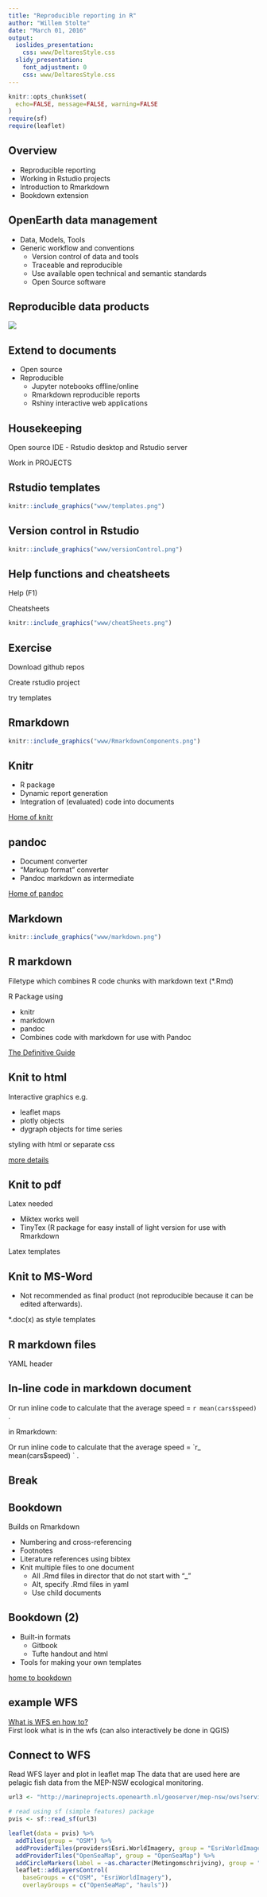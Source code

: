 ```yaml
---
title: "Reproducible reporting in R"
author: "Willem Stolte"
date: "March 01, 2016"
output: 
  ioslides_presentation:
    css: www/DeltaresStyle.css
  slidy_presentation:
    font_adjustment: 0
    css: www/DeltaresStyle.css
---
```


```r
knitr::opts_chunk$set(
  echo=FALSE, message=FALSE, warning=FALSE
)
require(sf)
require(leaflet)
```

## Overview

* Reproducible reporting
* Working in Rstudio projects
* Introduction to Rmarkdown
* Bookdown extension

## OpenEarth data management

* Data, Models, Tools
* Generic workflow and conventions
    + Version control of data and tools
    + Traceable and reproducible
    + Use available open technical and semantic standards
    + Open Source software

## Reproducible data products

![](www/OpenEarth.png)

## Extend to documents

* Open source
* Reproducible 
    + Jupyter notebooks offline/online
    + Rmarkdown reproducible reports
    + Rshiny interactive web applications


## Housekeeping

Open source IDE - Rstudio desktop and Rstudio server

Work in PROJECTS


## Rstudio templates

```r
knitr::include_graphics("www/templates.png")
```

## Version control in Rstudio

```r
knitr::include_graphics("www/versionControl.png")
```

## Help functions and cheatsheets

Help (F1)

Cheatsheets

```r
knitr::include_graphics("www/cheatSheets.png")
```


## Exercise

Download github repos

Create rstudio project

try templates





## Rmarkdown

```r
knitr::include_graphics("www/RmarkdownComponents.png")
```

## Knitr

* R package
* Dynamic report generation
* Integration of (evaluated) code into documents

[Home of knitr](https://yihui.org/knitr/)


## pandoc

* Document converter
* "Markup format" converter
* Pandoc markdown as intermediate

[Home of pandoc](https://pandoc.org/)


## Markdown

```r
knitr::include_graphics("www/markdown.png")
```



## R markdown

Filetype which combines R code chunks with markdown text (*.Rmd)


R Package using 

* knitr
* markdown
* pandoc
* Combines code with markdown for use with Pandoc

[The Definitive Guide](https://bookdown.org/yihui/rmarkdown/)


## Knit to html

Interactive graphics e.g.

- leaflet maps
- plotly objects
- dygraph objects for time series

styling with html or separate css

[more details](https://bookdown.org/yihui/rmarkdown/html-document.html)

## Knit to pdf

Latex needed

* Miktex works well
* TinyTex (R package for easy install of light version for use with Rmarkdown

Latex templates


## Knit to MS-Word

* Not recommended as final product (not reproducible because it can be edited afterwards).

*.doc(x) as style templates


## R markdown files

YAML header


## In-line code in markdown document

Or run inline code to calculate that the average speed = `r mean(cars$speed)` .

in Rmarkdown:

Or run inline code to calculate that the average speed = \`r_ mean(cars$speed) \` .


## Break



## Bookdown

Builds on Rmarkdown

* Numbering and cross-referencing
* Footnotes
* Literature references using bibtex
* Knit multiple files to one document
    + All .Rmd files in director that do not start with "_"
    + Alt, specify .Rmd files in yaml
    + Use child documents

## Bookdown (2)

* Built-in formats
    + Gitbook
    + Tufte handout and html
* Tools for making your own templates

[home to bookdown](https://bookdown.org/yihui/bookdown/)

## example WFS


[What is WFS en how to?](https://publicwiki.deltares.nl/display/OET/WFS+primer)  
First look what is in the wfs (can also interactively be done in QGIS)


## Connect to WFS

Read WFS layer and plot in leaflet map
The data that are used here are pelagic fish data from the MEP-NSW ecological monitoring. 

```r

url3 <- "http://marineprojects.openearth.nl/geoserver/mep-nsw/ows?service=WFS&version=1.0.0&request=GetFeature&typeName=mep-nsw:mep-nsw_pvis&maxFeatures=50&outputFormat=application%2Fjson"

# read using sf (simple features) package
pvis <- sf::read_sf(url3)

leaflet(data = pvis) %>%
  addTiles(group = "OSM") %>%
  addProviderTiles(providers$Esri.WorldImagery, group = "EsriWorldImagery") %>%
  addProviderTiles("OpenSeaMap", group = "OpenSeaMap") %>%
  addCircleMarkers(label = ~as.character(Metingomschrijving), group = "hauls") %>%
  leaflet::addLayersControl(
    baseGroups = c("OSM", "EsriWorldImagery"), 
    overlayGroups = c("OpenSeaMap", "hauls"))

```

